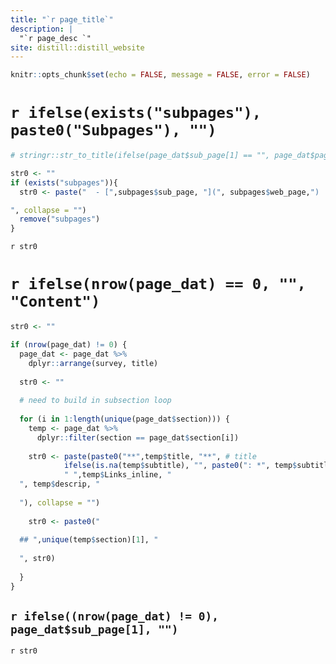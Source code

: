 ```yaml
---
title: "`r page_title`"
description: |
  "`r page_desc `"
site: distill::distill_website
---
```


```r
knitr::opts_chunk$set(echo = FALSE, message = FALSE, error = FALSE)
```

# `r ifelse(exists("subpages"), paste0("Subpages"), "") `

```r
# stringr::str_to_title(ifelse(page_dat$sub_page[1] == "", page_dat$page[1], paste0(page_dat$page[1], ' | ', page_dat$sub_page[1])))

str0 <- ""
if (exists("subpages")){
  str0 <- paste("  - [",subpages$sub_page, "](", subpages$web_page,")

", collapse = "") 
  remove("subpages")
}
```

`r str0`

# `r ifelse(nrow(page_dat) == 0, "", "Content")`

```r
str0 <- ""

if (nrow(page_dat) != 0) {
  page_dat <- page_dat %>% 
    dplyr::arrange(survey, title)
  
  str0 <- ""
  
  # need to build in subsection loop
  
  for (i in 1:length(unique(page_dat$section))) {
    temp <- page_dat %>% 
      dplyr::filter(section == page_dat$section[i])
    
    str0 <- paste(paste0("**",temp$title, "**", # title
            ifelse(is.na(temp$subtitle), "", paste0(": *", temp$subtitle, "*")), # subtitle
            " ",temp$Links_inline, "
  ", temp$descrip, "
  
  "), collapse = "")
    
    str0 <- paste0("
  
  ## ",unique(temp$section)[1], "
  
  ", str0)
    
  }
}
```

## `r ifelse((nrow(page_dat) != 0), page_dat$sub_page[1], "") `

`r str0 `
